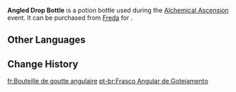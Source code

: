 {{Item Infobox
|id           = 120825
|image        = Item Angled Drop Bottle.png
|type         = Potion Bottles
|group        = Event Items
|quality      = <!-- 0 in shop, 4 on potion selection screen -->
|description  = A potion bottle with very distinctive angles, like a chiseled drop of water. When it comes to precious alchemical potions, not a single drop may be wasted...<br>It can slightly improve the quality of the potion. All special bottles provide the same buff.
|source1      = [[Freda]]
|event        = Alchemical Ascension
}}
'''Angled Drop Bottle''' is a potion bottle used during the [[Alchemical Ascension]] event. It can be purchased from [[Freda]] for {{Item|Funds|x=5,000}}.

==Other Languages==
{{Other Languages|default_hidden=1
|en      = Angled Drop Bottle
|zhs     = 棱角水滴瓶
|zhs_rm  = 
|zht     = 稜角水滴瓶
|zht_rm  = 
|ja      = 雫型の角ばった瓶
|ja_rm   = Shizuku-gata no Kakubatta Bin
|ko      = 각진 물방울 병
|ko_rm   = 
|es      = Frasco gotanguloso
|fr      = Bouteille de goutte angulaire
|ru      = Фигурный каплевидный флакон
|th      = ขวดมุมหยดน้ำ
|th_rm   = 
|vi      = Lọ Giọt Nước Góc Cạnh
|de      = Kantige Tropfenflasche
|id      = Botol Berbentuk Tetesan Air
|pt      = Frasco Angular de Gotejamento
|tr      = Köşeli Damla Şişe
|it      = Boccetta Goccia quadrata
}}

==Change History==
{{Change History|4.5}}

[[fr:Bouteille de goutte angulaire]]
[[pt-br:Frasco Angular de Gotejamento]]